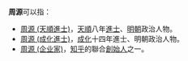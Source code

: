 '''周源'''可以指：
* [[周源_(天順進士)|周源 (天順進士)]]，[[天顺_(明朝)|天順]]八年[[進士|進士]]、[[明朝|明朝]]政治人物。
* [[周源_(成化進士)|周源 (成化進士)]]，[[成化|成化]]十四年進士、明朝政治人物。
* [[周源_(企业家)|周源 (企业家)]]，[[知乎|知乎]]的聯合[[創始人|創始人]]之一。

{{Disambig|Cat=二字周姓人名消歧义|yuan}}